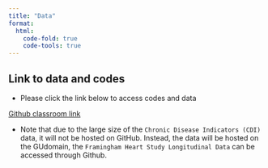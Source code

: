 ---
title: "Data"
format:
  html:
    code-fold: true
    code-tools: true
---

## Link to data and codes

- Please click the link below to access codes and data

[Github classroom link](https://github.com/anly501/dsan-5000-project-Michaelx1010)

- Note that due to the large size of the `Chronic Disease Indicators (CDI)` data, it will not be hosted on GitHub. Instead, the data will be hosted on the GUdomain, the `Framingham Heart Study Longitudinal Data` can be accessed through Github.